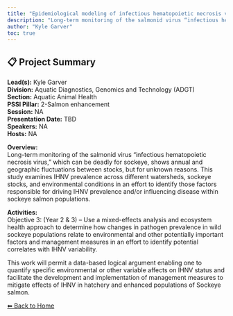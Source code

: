 ---
title: "Epidemiological modeling of infectious hematopoietic necrosis virus in Sockeye salmon"
description: "Long-term monitoring of the salmonid virus “infectious hematopoietic necrosis virus,” which can be deadly for sockeye, shows annual and geographic fluctuations between stocks, but for unknown reasons. This study examines IHNV prevalence across different watersheds, sockeye stocks, and environmental conditions in an effort to identify those factors responsible for driving IHNV prevalence and/or influencing disease within sockeye salmon populations."
author: "Kyle Garver"
toc: true
---

## 📋 Project Summary

**Lead(s):** Kyle Garver  
**Division:** Aquatic Diagnostics, Genomics and Technology (ADGT)  
**Section:** Aquatic Animal Health  
**PSSI Pillar:** 2-Salmon enhancement  
**Session:** NA  
**Presentation Date:** TBD  
**Speakers:** NA  
**Hosts:** NA  

**Overview:**  
Long-term monitoring of the salmonid virus “infectious hematopoietic necrosis virus,” which can be deadly for sockeye, shows annual and geographic fluctuations between stocks, but for unknown reasons. This study examines IHNV prevalence across different watersheds, sockeye stocks, and environmental conditions in an effort to identify those factors responsible for driving IHNV prevalence and/or influencing disease within sockeye salmon populations.   

**Activities:**  
Objective 3: (Year 2 & 3) – Use a mixed-effects analysis and ecosystem health approach to determine how changes in pathogen prevalence in wild sockeye populations relate to environmental and other potentially important factors and management measures in an effort to identify potential correlates with IHNV variability.

This work will permit a data-based logical argument enabling one to quantify specific environmental or other variable affects on IHNV status and facilitate the development and implementation of management measures to mitigate effects of IHNV in hatchery and enhanced populations of Sockeye salmon.

[⬅ Back to Home](../index.qmd)
